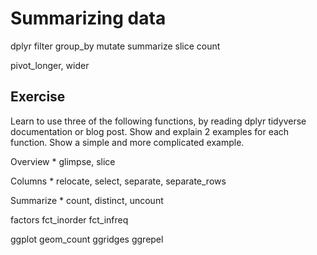 # Summarizing data

dplyr
filter
group_by
mutate
summarize
slice
count

pivot_longer, wider


## Exercise

Learn to use three of the following functions, by reading dplyr tidyverse documentation or blog post. Show and explain 2 examples for each function. Show a simple and more complicated example.

Overview
* glimpse, slice

Columns
* relocate, select, separate, separate_rows

Summarize
* count, distinct, uncount

factors
fct_inorder
fct_infreq

ggplot
geom_count
ggridges
ggrepel
